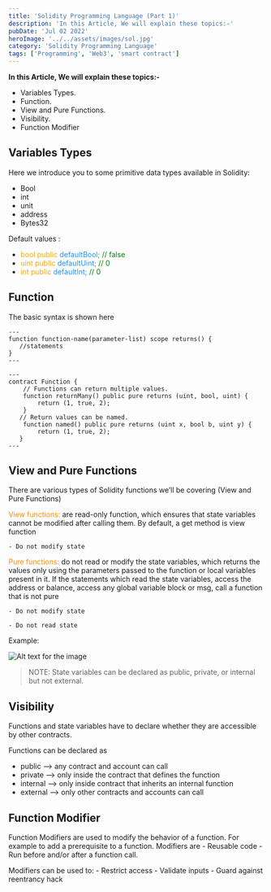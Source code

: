 ```yaml
---
title: 'Solidity Programming Language (Part 1)'
description: 'In this Article, We will explain these topics:-'
pubDate: 'Jul 02 2022'
heroImage: '../../assets/images/sol.jpg'
category: 'Solidity Programming Language'
tags: ['Programming', 'Web3', 'smart contract']
---
```


**In this Article, We will explain these topics:-**

- Variables Types.
- Function.
- View and Pure Functions.
- Visibility.
- Function Modifier

## Variables Types
  
Here we introduce you to some primitive data types available in Solidity:

- Bool
- int
- unit
- address
- Bytes32

Default values :

- <span style="color:Orange;"> bool public </span> <span style="color:DodgerBlue;"> defaultBool; </span>  <span style="color:green;">// false  </span>
- <span style="color:Orange;"> uint public </span> <span style="color:DodgerBlue;">defaultUint; </span> <span style="color:green;"> // 0 </span>
- <span style="color:Orange;"> int public </span> <span style="color:DodgerBlue;">defaultInt;</span>  <span style="color:green;">// 0 </span>


## Function

The basic syntax is shown here

```astro
---
function function-name(parameter-list) scope returns() {
   //statements
}
---

```

```astro
---
contract Function {
    // Functions can return multiple values.
    function returnMany() public pure returns (uint, bool, uint) {
        return (1, true, 2);
    }
   // Return values can be named.
    function named() public pure returns (uint x, bool b, uint y) {
        return (1, true, 2);
   }
---
```
## View and Pure Functions
There are various types of Solidity functions we’ll be covering (View and Pure Functions)

<span style="color:DarkOrange;"> View functions: </span> are read-only function, which ensures that state variables cannot be modified after calling them. By default, a get method is view function

	- Do not modify state

<span style="color:DarkOrange;"> Pure functions: </span>  do not read or modify the state variables, which returns the values only using the parameters passed to the function or local variables present in it. If the statements which read the state variables, access the address or balance, access any global variable block or msg, call a function that is not pure

	- Do not modify state

	- Do not read state

Example:

![Alt text for the image](../../assets/images/pureVSview-fun.png)

> NOTE: State variables can be declared as public, private, or internal but not external.

## Visibility

Functions and state variables have to declare whether they are accessible by other contracts.

Functions can be declared as
- public –> any contract and account can call
- private –> only inside the contract that defines the function
- internal –> only inside contract that inherits an internal function
- external –> only other contracts and accounts can call


## Function Modifier

Function Modifiers are used to modify the behavior of a function. For example to add a prerequisite to a function.
Modifiers are
	- Reusable code
	- Run before and/or after a function call.

Modifiers can be used to:
	- Restrict access
	- Validate inputs
	- Guard against reentrancy hack
